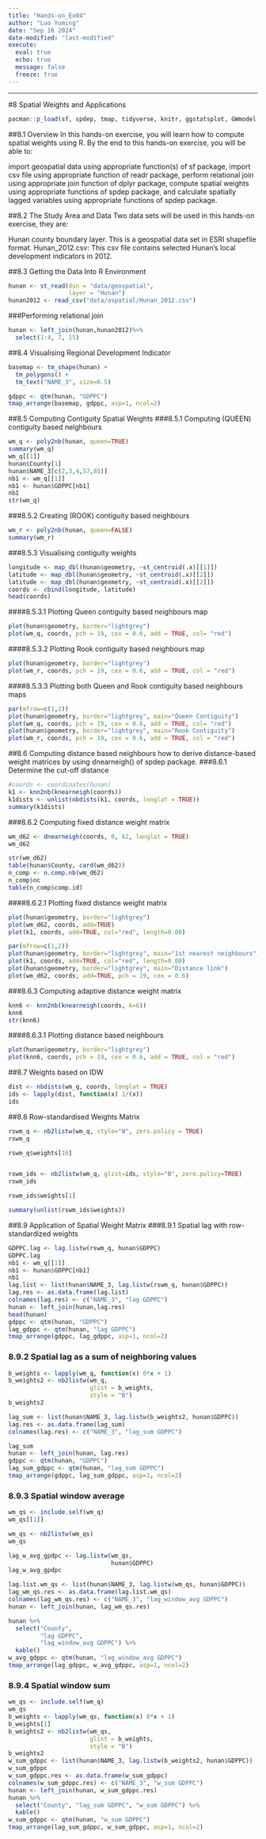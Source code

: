 ```yaml
---
title: "Hands-on_Ex04"
author: "Luo Yuming"
date: "Sep 16 2024"
date-modified: "last-modified"
execute: 
  eval: true
  echo: true
  message: false
  freeze: true
---
```


------------------------------------------------------------------------
#8 Spatial Weights and Applications
```r
pacman::p_load(sf, spdep, tmap, tidyverse, knitr, ggstatsplot, GWmodel)   
```
##8.1 Overview
In this hands-on exercise, you will learn how to compute spatial weights using R. By the end to this hands-on exercise, you will be able to:

import geospatial data using appropriate function(s) of sf package,
import csv file using appropriate function of readr package,
perform relational join using appropriate join function of dplyr package,
compute spatial weights using appropriate functions of spdep package, and
calculate spatially lagged variables using appropriate functions of spdep package.

##8.2 The Study Area and Data
Two data sets will be used in this hands-on exercise, they are:

Hunan county boundary layer. This is a geospatial data set in ESRI shapefile format.
Hunan_2012.csv: This csv file contains selected Hunan’s local development indicators in 2012.

##8.3 Getting the Data Into R Environment
```r
hunan <- st_read(dsn = "data/geospatial", 
                 layer = "Hunan")
hunan2012 <- read_csv("data/aspatial/Hunan_2012.csv")
```
###Performing relational join
```r
hunan <- left_join(hunan,hunan2012)%>%
  select(1:4, 7, 15)
```
##8.4 Visualising Regional Development Indicator
```r
basemap <- tm_shape(hunan) +
  tm_polygons() +
  tm_text("NAME_3", size=0.5)

gdppc <- qtm(hunan, "GDPPC")
tmap_arrange(basemap, gdppc, asp=1, ncol=2)
```
##8.5 Computing Contiguity Spatial Weights
###8.5.1 Computing (QUEEN) contiguity based neighbours
```r
wm_q <- poly2nb(hunan, queen=TRUE)
summary(wm_q)
wm_q[[1]]
hunan$County[1]
hunan$NAME_3[c(2,3,4,57,85)]
nb1 <- wm_q[[1]]
nb1 <- hunan$GDPPC[nb1]
nb1
str(wm_q)
```

###8.5.2 Creating (ROOK) contiguity based neighbours
```r
wm_r <- poly2nb(hunan, queen=FALSE)
summary(wm_r)
```

###8.5.3 Visualising contiguity weights
```r
longitude <- map_dbl(hunan$geometry, ~st_centroid(.x)[[1]])
latitude <- map_dbl(hunan$geometry, ~st_centroid(.x)[[2]])
latitude <- map_dbl(hunan$geometry, ~st_centroid(.x)[[2]])
coords <- cbind(longitude, latitude)
head(coords)
```
####8.5.3.1 Plotting Queen contiguity based neighbours map
```r
plot(hunan$geometry, border="lightgrey")
plot(wm_q, coords, pch = 19, cex = 0.6, add = TRUE, col= "red")
```
####8.5.3.2 Plotting Rook contiguity based neighbours map
```r
plot(hunan$geometry, border="lightgrey")
plot(wm_r, coords, pch = 19, cex = 0.6, add = TRUE, col = "red")
```
####8.5.3.3 Plotting both Queen and Rook contiguity based neighbours maps
```r
par(mfrow=c(1,2))
plot(hunan$geometry, border="lightgrey", main="Queen Contiguity")
plot(wm_q, coords, pch = 19, cex = 0.6, add = TRUE, col= "red")
plot(hunan$geometry, border="lightgrey", main="Rook Contiguity")
plot(wm_r, coords, pch = 19, cex = 0.6, add = TRUE, col = "red")
```
##8.6 Computing distance based neighbours
how to derive distance-based weight matrices by using dnearneigh() of spdep package.
###8.6.1 Determine the cut-off distance
```r
#coords <- coordinates(hunan)
k1 <- knn2nb(knearneigh(coords))
k1dists <- unlist(nbdists(k1, coords, longlat = TRUE))
summary(k1dists)
```
###8.6.2 Computing fixed distance weight matrix
```r
wm_d62 <- dnearneigh(coords, 0, 62, longlat = TRUE)
wm_d62
```

```r
str(wm_d62)
table(hunan$County, card(wm_d62))
n_comp <- n.comp.nb(wm_d62)
n_comp$nc
table(n_comp$comp.id)
```
####8.6.2.1 Plotting fixed distance weight matrix
```r
plot(hunan$geometry, border="lightgrey")
plot(wm_d62, coords, add=TRUE)
plot(k1, coords, add=TRUE, col="red", length=0.08)
```
```r
par(mfrow=c(1,2))
plot(hunan$geometry, border="lightgrey", main="1st nearest neighbours")
plot(k1, coords, add=TRUE, col="red", length=0.08)
plot(hunan$geometry, border="lightgrey", main="Distance link")
plot(wm_d62, coords, add=TRUE, pch = 19, cex = 0.6)
```
###8.6.3 Computing adaptive distance weight matrix
```r
knn6 <- knn2nb(knearneigh(coords, k=6))
knn6
str(knn6)
```
####8.6.3.1 Plotting distance based neighbours
```r
plot(hunan$geometry, border="lightgrey")
plot(knn6, coords, pch = 19, cex = 0.6, add = TRUE, col = "red")
```
##8.7 Weights based on IDW
```r
dist <- nbdists(wm_q, coords, longlat = TRUE)
ids <- lapply(dist, function(x) 1/(x))
ids
```
##8.8 Row-standardised Weights Matrix
```r
rswm_q <- nb2listw(wm_q, style="W", zero.policy = TRUE)
rswm_q

rswm_q$weights[10]


rswm_ids <- nb2listw(wm_q, glist=ids, style="B", zero.policy=TRUE)
rswm_ids

rswm_ids$weights[1]

summary(unlist(rswm_ids$weights))
```
##8.9 Application of Spatial Weight Matrix
###8.9.1 Spatial lag with row-standardized weights
```r
GDPPC.lag <- lag.listw(rswm_q, hunan$GDPPC)
GDPPC.lag
nb1 <- wm_q[[1]]
nb1 <- hunan$GDPPC[nb1]
nb1
lag.list <- list(hunan$NAME_3, lag.listw(rswm_q, hunan$GDPPC))
lag.res <- as.data.frame(lag.list)
colnames(lag.res) <- c("NAME_3", "lag GDPPC")
hunan <- left_join(hunan,lag.res)
head(hunan)
gdppc <- qtm(hunan, "GDPPC")
lag_gdppc <- qtm(hunan, "lag GDPPC")
tmap_arrange(gdppc, lag_gdppc, asp=1, ncol=2)
```
### 8.9.2 Spatial lag as a sum of neighboring values
```r
b_weights <- lapply(wm_q, function(x) 0*x + 1)
b_weights2 <- nb2listw(wm_q, 
                       glist = b_weights, 
                       style = "B")
b_weights2

lag_sum <- list(hunan$NAME_3, lag.listw(b_weights2, hunan$GDPPC))
lag.res <- as.data.frame(lag_sum)
colnames(lag.res) <- c("NAME_3", "lag_sum GDPPC")

lag_sum
hunan <- left_join(hunan, lag.res)
gdppc <- qtm(hunan, "GDPPC")
lag_sum_gdppc <- qtm(hunan, "lag_sum GDPPC")
tmap_arrange(gdppc, lag_sum_gdppc, asp=1, ncol=2)
```

### 8.9.3 Spatial window average
```r
wm_qs <- include.self(wm_q)
wm_qs[[1]]

wm_qs <- nb2listw(wm_qs)
wm_qs

lag_w_avg_gpdpc <- lag.listw(wm_qs, 
                             hunan$GDPPC)
lag_w_avg_gpdpc

lag.list.wm_qs <- list(hunan$NAME_3, lag.listw(wm_qs, hunan$GDPPC))
lag_wm_qs.res <- as.data.frame(lag.list.wm_qs)
colnames(lag_wm_qs.res) <- c("NAME_3", "lag_window_avg GDPPC")
hunan <- left_join(hunan, lag_wm_qs.res)

hunan %>%
  select("County", 
         "lag GDPPC", 
         "lag_window_avg GDPPC") %>%
  kable()
w_avg_gdppc <- qtm(hunan, "lag_window_avg GDPPC")
tmap_arrange(lag_gdppc, w_avg_gdppc, asp=1, ncol=2)
```
### 8.9.4 Spatial window sum
```r
wm_qs <- include.self(wm_q)
wm_qs
b_weights <- lapply(wm_qs, function(x) 0*x + 1)
b_weights[1]
b_weights2 <- nb2listw(wm_qs, 
                       glist = b_weights, 
                       style = "B")
b_weights2
w_sum_gdppc <- list(hunan$NAME_3, lag.listw(b_weights2, hunan$GDPPC))
w_sum_gdppc
w_sum_gdppc.res <- as.data.frame(w_sum_gdppc)
colnames(w_sum_gdppc.res) <- c("NAME_3", "w_sum GDPPC")
hunan <- left_join(hunan, w_sum_gdppc.res)
hunan %>%
  select("County", "lag_sum GDPPC", "w_sum GDPPC") %>%
  kable()
w_sum_gdppc <- qtm(hunan, "w_sum GDPPC")
tmap_arrange(lag_sum_gdppc, w_sum_gdppc, asp=1, ncol=2)
```